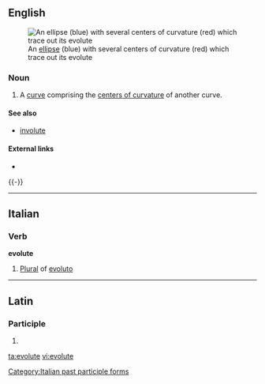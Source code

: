 ==English==
[[File:Ellipse with evolute.png|thumb|An [[ellipse]] (blue) with several centers of curvature (red) which trace out its evolute]]

===Noun===
{{en-noun}}

# A [[curve]] comprising the [[center of curvature|centers of curvature]] of another curve.

====See also====
* [[involute]]

====External links====
* {{pedia}}
{{-}}

----

==Italian==

===Verb===
'''evolute''' {{f}}

# [[plural|Plural]] of [[evoluto]]

[[Category:Italian past participle forms]]

----

==Latin==

===Participle===
{{la-part-form|ēvolūte}}

# {{inflection of|evolutus|ēvolūtus|voc|m|s|lang=la}}
{{count page|[[Wiktionary:Page count]]}}

[[ta:evolute]]
[[vi:evolute]]